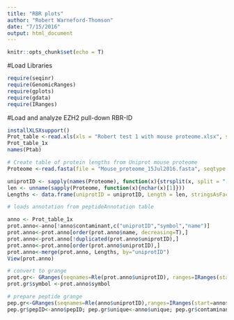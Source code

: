 ```yaml
---
title: "RBR plots"
author: "Robert Warneford-Thomson"
date: "7/15/2016"
output: html_document
---
```


```r
knitr::opts_chunk$set(echo = T)
```

#Load Libraries
``` r
require(seqinr)
require(GenomicRanges)
require(gplots)
require(gdata)
require(IRanges)
```

#Load and analyze EZH2 pull-down RBR-ID
```r
installXLSXsupport()
Prot_table <-read.xls(xls = "Robert test 1 with mouse proteome.xlsx", sheet = 1)
Prot_table_1x
names(Ptab)
```



``` r

# Create table of protein lengths from Uniprot mouse proteome
Proteome <-read.fasta(file = "Mouse_proteome_15Jul2016.fasta", seqtype = "AA", as.string = T)

uniprotID <- sapply(names(Proteome), function(x){strsplit(x, split = "[|]")[[c(1, 2)]]}, USE.NAMES = F)
len <- unname(sapply(Proteome, function(x){nchar(x)[1]}))
Lengths <- data.frame(uniprotID = uniprotID, Length = len, stringsAsFactors = F)

# loads annotation from peptideAnnotation table

anno <- Prot_table_1x
prot.anno<-anno[!anno$contaminant,c("uniprotID","symbol","name")]
prot.anno<-prot.anno[order(prot.anno$name, decreasing=T),]
prot.anno<-prot.anno[!duplicated(prot.anno$uniprotID),]
prot.anno<-prot.anno[order(prot.anno$uniprotID),]
prot.anno<-merge(prot.anno, Lengths, by="uniprotID")
View(prot.anno)

# convert to grange
prot.gr<- GRanges(seqnames=Rle(prot.anno$uniprotID), ranges=IRanges(start=1, end=prot.anno$Length))
prot.gr$symbol <-prot.anno$symbol

# prepare peptide grange
pep.gr<-GRanges(seqnames=Rle(anno$uniprotID),ranges=IRanges(start=anno$Start.position,end=anno$End.position))
pep.gr$pepID<-anno$pepID; pep.gr$unique<-anno$unique; pep.gr$contaminant<-anno$contaminant; pep.gr$sequence<-anno$Sequence


```